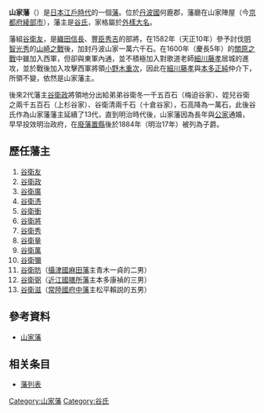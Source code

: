 '''山家藩'''（{{jpn|j=山家藩|hg=やまがはん|rm=Yamaga han|f=y}}）是[[日本|日本]][[江戶時代|江戶時代]]的一個[[藩_(日本)|藩]]。位於[[丹波國|丹波國]]何鹿郡，藩廳在山家陣屋（今[[京都府|京都府]][[綾部市|綾部市]]），藩主是[[谷氏|谷氏]]，家格屬於[[外樣大名|外樣大名]]。

藩組[[谷衛友|谷衛友]]，是[[織田信長|織田信長]]、[[豐臣秀吉|豐臣秀吉]]的部將，在1582年（天正10年）參予討伐[[明智光秀|明智光秀]]的[[山崎之戰|山崎之戰]]後，加封丹波山家一萬六千石。在1600年（慶長5年）的[[關原之戰|關原之戰]]中雖加入西軍，但卻與東軍內通，並不積極加入對歌道老師[[細川藤孝|細川藤孝]]居城的進攻，並於戰後加入攻擊西軍將領[[小野木重次|小野木重次]]，因此在[[細川藤孝|細川藤孝]]與[[本多正純|本多正純]]仲介下，所領不變，依然是山家藩主。

後來2代藩主[[谷衛政|谷衛政]]將領地分出給弟弟谷衛冬一千五百石（梅迫谷家）、姪兒谷衛之兩千五百石（上杉谷家）、谷衛清兩千石（十倉谷家），石高降為一萬石，此後谷氏作為山家藩藩主延續了13代，直到明治時代後，山家藩因為長年與[[公家|公家]]通婚，早早投效明治政府，在[[廢藩置縣|廢藩置縣]]後於1884年（明治17年）被列為子爵。

== 歷任藩主 ==
#[[谷衛友|谷衛友]] 
#[[谷衛政|谷衛政]] 
#[[谷衛廣|谷衛廣]] 
#[[谷衛憑|谷衛憑]]
#[[谷衛衝|谷衛衝]] 
#[[谷衛將|谷衛將]] 
#[[谷衛秀|谷衛秀]] 
#[[谷衛量|谷衛量]] 
#[[谷衛萬|谷衛萬]] 
#[[谷衛彌|谷衛彌]] 
#[[谷衛昉|谷衛昉]]（[[攝津國|攝津國]][[麻田藩|麻田藩]]主青木一貞的二男）
#[[谷衛弼|谷衛弼]]（[[近江國|近江國]][[膳所藩|膳所藩]]主本多康禎的三男）
#[[谷衛滋|谷衛滋]]（[[常陸國|常陸國]][[府中藩|府中藩]]主松平賴説的五男）
==參考資料==
*[https://web.archive.org/web/20120310165258/http://www.asahi-net.or.jp/~me4k-skri/han/kinki/yamaga.html 山家藩]

==相关条目==
* [[藩列表|藩列表]]

{{DEFAULTSORT:Yamaga-han}}
{{江戶時代的藩}}
[[Category:山家藩|Category:山家藩]]
[[Category:谷氏|Category:谷氏]]
